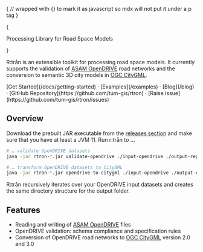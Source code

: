 
{
// wrapped with {} to mark it as javascript so mdx will not put it under a p tag
}

<div className="grid place-items-center pt-5">
    <RtronLogo height={200}/>
</div>

<div className="mx-auto max-w-full w-[880px] text-center px-4 my-10">
  {
    <p className="text-lg mb-2 text-gray-600 md:!text-2xl">
      Processing Library for Road Space Models
    </p>
  }
</div>

R:trån is an extensible toolkit for processing road space models.
It currently supports the validation of [ASAM OpenDRIVE](https://www.asam.net/standards/detail/opendrive/) road networks and the conversion to semantic 3D city models in [OGC CityGML](https://www.ogc.org/standards/citygml).

<div className="mt-16 mb-20 text-center">
  [Get Started](/docs/getting-started) · [Examples](/examples) · [Blog](/blog) · [GitHub Repository](https://github.com/tum-gis/rtron) · [Raise Issue](https://github.com/tum-gis/rtron/issues)
</div>

## Overview

Download the prebuilt JAR executable from the [releases section](https://github.com/tum-gis/rtron/releases/latest) and make sure that you have at least a JVM 11.
Run r:trån to ...

```bash
# … validate OpenDRIVE datasets
java -jar rtron-*.jar validate-opendrive ./input-opendrive ./output-reports

# … transform OpenDRIVE datasets to CityGML
java -jar rtron-*.jar opendrive-to-citygml ./input-opendrive ./output-citygml
```

R:trån recursively iterates over your OpenDRIVE input datasets and creates the same directory structure for the output folder.

## Features

- Reading and writing of [ASAM OpenDRIVE](https://www.asam.net/standards/detail/opendrive/) files
- OpenDRIVE validation: schema compliance and specification rules
- Conversion of OpenDRIVE road networks to [OGC CityGML](https://www.ogc.org/standards/citygml) version 2.0 and 3.0
